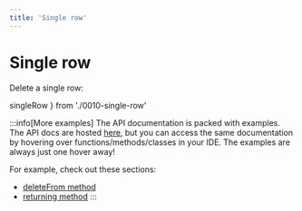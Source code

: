 ```yaml
---
title: 'Single row'
---
```


# Single row

Delete a single row:


  singleRow
} from './0010-single-row'

<div style={{ marginBottom: '1em' }}>
  <Playground code={singleRow} />
</div>

:::info[More examples]
The API documentation is packed with examples. The API docs are hosted [here](https://kysely-org.github.io/kysely-apidoc/),
but you can access the same documentation by hovering over functions/methods/classes in your IDE. The examples are always
just one hover away!

For example, check out these sections:
 - [deleteFrom method](https://kysely-org.github.io/kysely-apidoc/classes/Kysely.html#deleteFrom)
 - [returning method](https://kysely-org.github.io/kysely-apidoc/classes/DeleteQueryBuilder.html#returning)
:::
